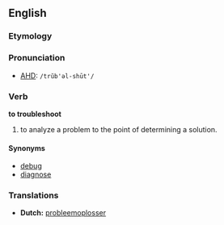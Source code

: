 == English ==
=== Etymology ===
=== Pronunciation ===
*[[AHD]]: <tt>/trŭb'əl-shūt'/</tt>

=== Verb ===
'''to troubleshoot'''
#to analyze a problem to the point of determining a solution.

==== Synonyms ====
*[[debug]]
*[[diagnose]]

=== Translations ===
*'''Dutch:''' [[probleemoplosser]]